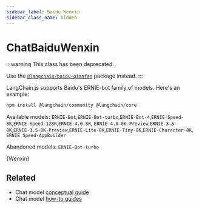 ```yaml
---
sidebar_label: Baidu Wenxin
sidebar_class_name: hidden
---
```



# ChatBaiduWenxin

:::warning
This class has been deprecated.

Use the [`@langchain/baidu-qianfan`](/docs/integrations/chat/baidu_qianfan/) package instead.
:::

LangChain.js supports Baidu's ERNIE-bot family of models. Here's an example:


<IntegrationInstallTooltip></IntegrationInstallTooltip>

```bash npm2yarn
npm install @langchain/community @langchain/core
```

Available models: `ERNIE-Bot`,`ERNIE-Bot-turbo`,`ERNIE-Bot-4`,`ERNIE-Speed-8K`,`ERNIE-Speed-128K`,`ERNIE-4.0-8K`,
`ERNIE-4.0-8K-Preview`,`ERNIE-3.5-8K`,`ERNIE-3.5-8K-Preview`,`ERNIE-Lite-8K`,`ERNIE-Tiny-8K`,`ERNIE-Character-8K`,
`ERNIE Speed-AppBuilder`

Abandoned models: `ERNIE-Bot-turbo`


<CodeBlock language="typescript">{Wenxin}</CodeBlock>

## Related

- Chat model [conceptual guide](/docs/concepts/#chat-models)
- Chat model [how-to guides](/docs/how_to/#chat-models)
